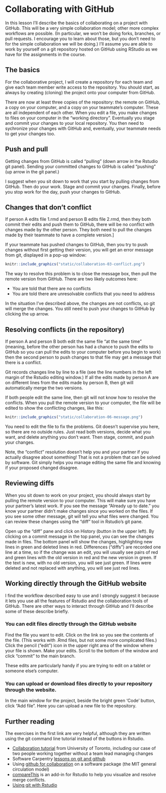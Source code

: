 # Collaborating with GitHub {#collaboration}

In this lesson I'll describe the basics of collaborating on a project with GitHub. This will be a very simple collaboration model; other more complex workflows are possible. (In particular, we won't be doing forks, branches, or pull requests. I encourage you to learn about those, but you don't need to for the simple collaboration we will be doing.) I'll assume you are able to work by yourself on a git repository hosted on GitHub using RStudio as we have for the assignments in the course.

## The basics

For the collaborative project, I will create a repository for each team and give each team member write access to the repository. You should start, as always by creating (cloning) the project onto your computer from GitHub.

There are now at least three copies of the repository: the remote on GitHub, a copy on your computer, and a copy on your teammate's computer. These are all independent of each other. When you edit a file, you make changes to files on your computer in the "working directory". Eventually you stage and commit your changes to your local repository. You then need to sychronize your changes with GitHub and, eventually, your teammate needs to get your changes too.

## Push and pull

Getting changes from GitHub is called "pulling" (down arrow in the Rstudio git panel). Sending your committed changes to GitHub is called "pushing" (up arrow in the git panel.)

I suggest when you sit down to work that you start by pulling changes from GitHub. Then do your work. Stage and commit your changes. Finally, before you stop work for the day, push your changes to GitHub.

## Changes that don't conflict

If person A edits file 1.rmd and person B edits file 2.rmd, then they both commit their edits and push them to GitHub, there will be no conflict with changes made by the other person. They both need to pull the changes made by their teammate to have a complete version.]

If your teammate has pushed changes to GitHub, then you try to push changes without first getting their version, you will get an error message from git, displayed in a pop-up window:

```r
knitr::include_graphics("static/collaboration-03-conflict.png")
```

The way to resolve this problem is to close the message box, then pull the remote version from GitHub. There are two likely outcomes here:

* You are told that there are no conflicts
* You are told there are unresolvable conflicts that you need to address

In the situation I've described above, the changes are not conflicts, so git will merge the changes. You still need to push your changes to GitHub by clicking the up arrow.

## Resolving conflicts (in the repository)

If person A and person B both edit the same file "at the same time" (meaning, before the other person has had a chance to push the edits to GitHub so you can pull the edits to your computer before you begin to work) then the second person to push changes to that file may get a message that there is a conflict.

Git records changes line by line to a file (see the line numbers in the left margin of the Rstudio editing window.) If all the edits made by person A are on different lines from the edits made by person B, then git will automatically merge the two versions.

If both people edit the same line, then git will not know how to resolve the conflicts. When you pull the remote version to your computer, the file will be edited to show the conflicting changes, like this:

```r
knitr::include_graphics("static/collaboration-06-message.png")
```

You need to edit the file to fix the problems. Git doesn't supervise you here, so there are no outside rules. Just read both versions, decide what you want, and delete anything you don't want. Then stage, commit, and push your changes.

Note, the "conflict" resolution doesn't help you and your partner if you actually disagree about something! That is not a problem that can be solved by software. Git simply helps you manage editing the same file and knowing if your proposed changed disagree.

## Reviewing diffs

When you sit down to work on your project, you should always start by pulling the remote version to your computer. This will make sure you have your partner's latest work. If you see the message "Already up to date." you know your partner didn't make changes since you worked on the files. If you see some other message, git will tell you what files were changed. You can review these changes using the "diff" tool in Rstudio's git pane.

Open up the "diff" pane and click on History (button in the upper left). By clicking on a commit message in the top panel, you can see the changes made in files. The bottom panel will show the changes, highlighting new lines in green and deleted lines in red. Differences ("diffs") are recorded one line at a time, so if the change was an edit, you will usually see pairs of red and green lines with the old version in red and the new version in green. If the text is new, with no old version, you will see just green. If lines were deleted and not replaced with anything, you will see just red lines.

## Working directly through the GitHub website

I find the workflow described easy to use and I strongly suggest it because it lets you use all the features of Rstudio and the collaboration tools of GitHub. There are other ways to interact through GitHub and I'll describe some of these describe briefly.

### You can edit files directly through the GitHub website

Find the file you want to edit. Click on the link so you see the contents of the file. (This works with .Rmd files, but not some more complicated files.) Click the pencil ("edit") icon in the upper right area of the window where your file is shown. Make your edits. Scroll to the bottom of the window and click "commit" to the main branch.

These edits are particularly handy if you are trying to edit on a tablet or someone else's computer.

### You can upload or download files directly to your repository through the website.

In the main window for the project, beside the bright green 'Code' button, click "Add file". Here you can upload a new file to the repository.


## Further reading

The exercises in the first link are very helpful, although they are written using the git command line tutorial instead of the buttons in Rstudio.

* [Collaboration tutorial](https://uoftcoders.github.io/studyGroup/lessons/git/collaboration/lesson/) from University of Toronto, including our case of two people working together without a team lead managing changes
* Software Carpentry [lessons on git and github](https://swcarpentry.github.io/git-novice/)
* Using [github for collaboration](https://mitgcm-example.readthedocs.io/en/latest/contributing/contributing.html#using-git-and-github) on a software package (the MIT general circulation model)
* [compareThis](https://github.com/miraisolutions/compareWith/) is an add-in for Rstudio to help you visualize and resolve merge conflicts.
* [Using git with Rstudio](https://jennybc.github.io/2014-05-12-ubc/ubc-r/session03_git.html)
